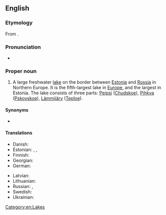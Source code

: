 ==English==
{{wikipedia}}

===Etymology===
From {{etyl|de|en}} {{m|de|Peipussee}}.

===Pronunciation===
* {{IPA|/ˈpaɪpəs/|lang=en}}

===Proper noun===
{{en-proper noun}}

# A large freshwater [[lake]] on the border between [[Estonia]] and [[Russia]] in Northern Europe. It is the fifth-largest lake in [[Europe]], and the largest in Estonia. The lake consists of three parts: [[Peipsi]] ([[Chudskoe]]), [[Pihkva]] ([[Pskovskoe]]), [[Lämmijärv]] ([[Teploe]]).

====Synonyms====
* {{l|en|Pskovsko-Chudskoye}}

====Translations====
{{trans-top|lake in Estonia/Russia}}
* Danish: {{t|da|Peipus}}
* Estonian: {{t|et|[[Peipsi-Pihkva]] [[järv]]}} {{qualifier|lake system}}, {{t|et|Peipsi järv}}, {{t|et|Peipsi}} {{qualifier|single lake}}
* Finnish: {{t+|fi|Peipsijärvi}}
* Georgian: {{t|ka|ჩუდ-ფსკოვის ტბა|sc=Geor}}
* German: {{t|de|Peipussee}}
{{trans-mid}}
* Latvian: {{t|lv|Peipusa-Pleskavas ezers}}
* Lithuanian: {{t|lt|Peipaus-Pskovo ežeras}}
* Russian: {{t|ru|Чу́дско-Пско́вское о́зеро}}, {{t|ru|Пско́вско-Чудско́е о́зеро}}
* Swedish: {{t|sv|Peipus}}
* Ukrainian: {{t|uk|Чудське-Псковське озеро|sc=Cyrl}}
{{trans-bottom}}

[[Category:en:Lakes]]